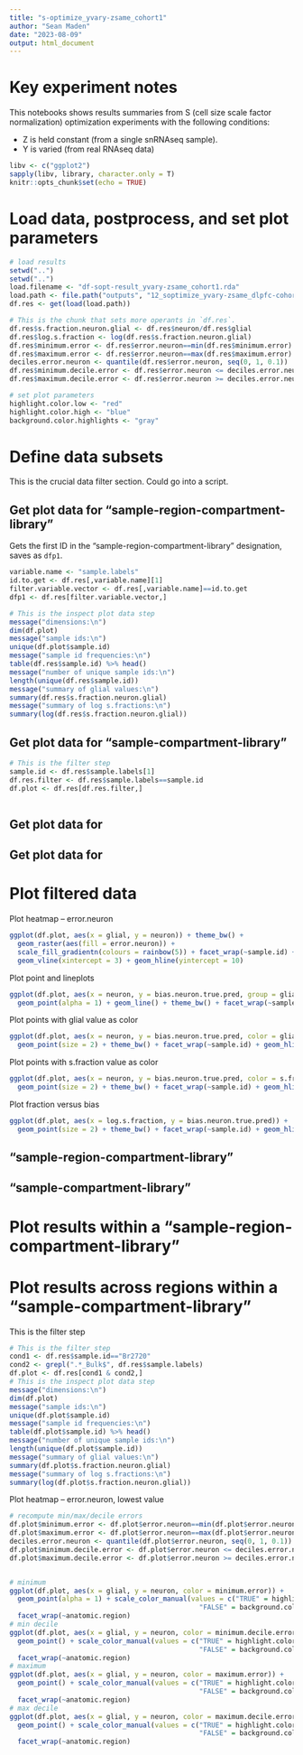 ```yaml
---
title: "s-optimize_yvary-zsame_cohort1"
author: "Sean Maden"
date: "2023-08-09"
output: html_document
---
```


# Key experiment notes

This notebooks shows results summaries from S (cell size scale factor normalization) optimization experiments with the following conditions:

* Z is held constant (from a single snRNAseq sample).
* Y is varied (from real RNAseq data)

```r
libv <- c("ggplot2")
sapply(libv, library, character.only = T)
knitr::opts_chunk$set(echo = TRUE)
```

# Load data, postprocess, and set plot parameters

```r
# load results
setwd("..")
setwd("..")
load.filename <- "df-sopt-result_yvary-zsame_cohort1.rda"
load.path <- file.path("outputs", "12_soptimize_yvary-zsame_dlpfc-cohort1", load.filename)
df.res <- get(load(load.path))

# This is the chunk that sets more operants in `df.res`.
df.res$s.fraction.neuron.glial <- df.res$neuron/df.res$glial
df.res$log.s.fraction <- log(df.res$s.fraction.neuron.glial)
df.res$minimum.error <- df.res$error.neuron==min(df.res$minimum.error)
df.res$maximum.error <- df.res$error.neuron==max(df.res$maximum.error)
deciles.error.neuron <- quantile(df.res$error.neuron, seq(0, 1, 0.1))
df.res$minimum.decile.error <- df.res$error.neuron <= deciles.error.neuron[2]
df.res$maximum.decile.error <- df.res$error.neuron >= deciles.error.neuron[9]

# set plot parameters
highlight.color.low <- "red"
highlight.color.high <- "blue"
background.color.highlights <- "gray"
```

# Define data subsets

This is the crucial data filter section. Could go into a script.

## Get plot data for "sample-region-compartment-library"

Gets the first ID in the "sample-region-compartment-library" designation, saves as `dfp1`.

```r
variable.name <- "sample.labels"
id.to.get <- df.res[,variable.name][1]
filter.variable.vector <- df.res[,variable.name]==id.to.get
dfp1 <- df.res[filter.variable.vector,]
```

```r
# This is the inspect plot data step
message("dimensions:\n")
dim(df.plot)
message("sample ids:\n")
unique(df.plot$sample.id)
message("sample id frequencies:\n")
table(df.res$sample.id) %>% head()
message("number of unique sample ids:\n")
length(unique(df.res$sample.id))
message("summary of glial values:\n")
summary(df.res$s.fraction.neuron.glial)
message("summary of log s.fractions:\n")
summary(log(df.res$s.fraction.neuron.glial))
```

## Get plot data for "sample-compartment-library"

```r
# This is the filter step
sample.id <- df.res$sample.labels[1]
df.res.filter <- df.res$sample.labels==sample.id
df.plot <- df.res[df.res.filter,]
```

```r
```

## Get plot data for 

## Get plot data for 


# Plot filtered data

Plot heatmap -- error.neuron

```r
ggplot(df.plot, aes(x = glial, y = neuron)) + theme_bw() +
  geom_raster(aes(fill = error.neuron)) +
  scale_fill_gradientn(colours = rainbow(5)) + facet_wrap(~sample.id) + 
  geom_vline(xintercept = 3) + geom_hline(yintercept = 10)
```

Plot point and lineplots

```r
ggplot(df.plot, aes(x = neuron, y = bias.neuron.true.pred, group = glial)) + 
  geom_point(alpha = 1) + geom_line() + theme_bw() + facet_wrap(~sample.id) + geom_hline(yintercept = 0)
```

Plot points with glial value as color

```r
ggplot(df.plot, aes(x = neuron, y = bias.neuron.true.pred, color = glial)) + 
  geom_point(size = 2) + theme_bw() + facet_wrap(~sample.id) + geom_hline(yintercept = 0)
```

Plot points with s.fraction value as color

```r
ggplot(df.plot, aes(x = neuron, y = bias.neuron.true.pred, color = s.fraction.neuron.glial)) + 
  geom_point(size = 2) + theme_bw() + facet_wrap(~sample.id) + geom_hline(yintercept = 0)
```

Plot fraction versus bias

```r
ggplot(df.plot, aes(x = log.s.fraction, y = bias.neuron.true.pred)) + 
  geom_point(size = 2) + theme_bw() + facet_wrap(~sample.id) + geom_hline(yintercept = 0)
```

## "sample-region-compartment-library"

## "sample-compartment-library"

##

##

# Plot results within a "sample-region-compartment-library"

# Plot results across regions within a "sample-compartment-library"

This is the filter step

```r
# This is the filter step
cond1 <- df.res$sample.id=="Br2720"
cond2 <- grepl(".*_Bulk$", df.res$sample.labels)
df.plot <- df.res[cond1 & cond2,]
# This is the inspect plot data step
message("dimensions:\n")
dim(df.plot)
message("sample ids:\n")
unique(df.plot$sample.id)
message("sample id frequencies:\n")
table(df.plot$sample.id) %>% head()
message("number of unique sample ids:\n")
length(unique(df.plot$sample.id))
message("summary of glial values:\n")
summary(df.plot$s.fraction.neuron.glial)
message("summary of log s.fractions:\n")
summary(log(df.plot$s.fraction.neuron.glial))


```

Plot heatmap -- error.neuron, lowest value

```r
# recompute min/max/decile errors
df.plot$minimum.error <- df.plot$error.neuron==min(df.plot$error.neuron)
df.plot$maximum.error <- df.plot$error.neuron==max(df.plot$error.neuron)
deciles.error.neuron <- quantile(df.plot$error.neuron, seq(0, 1, 0.1))
df.plot$minimum.decile.error <- df.plot$error.neuron <= deciles.error.neuron[2]
df.plot$maximum.decile.error <- df.plot$error.neuron >= deciles.error.neuron[10]


# minimum
ggplot(df.plot, aes(x = glial, y = neuron, color = minimum.error)) + 
  geom_point(alpha = 1) + scale_color_manual(values = c("TRUE" = highlight.color.low, 
                                               "FALSE" = background.color.highlights)) +
  facet_wrap(~anatomic.region)
# min decile
ggplot(df.plot, aes(x = glial, y = neuron, color = minimum.decile.error)) + 
  geom_point() + scale_color_manual(values = c("TRUE" = highlight.color.low, 
                                               "FALSE" = background.color.highlights)) +
  facet_wrap(~anatomic.region)
# maximum
ggplot(df.plot, aes(x = glial, y = neuron, color = maximum.error)) + 
  geom_point() + scale_color_manual(values = c("TRUE" = highlight.color.high, 
                                               "FALSE" = background.color.highlights)) +
  facet_wrap(~anatomic.region)
# max decile
ggplot(df.plot, aes(x = glial, y = neuron, color = maximum.decile.error)) + 
  geom_point() + scale_color_manual(values = c("TRUE" = highlight.color.high, 
                                               "FALSE" = background.color.highlights)) +
  facet_wrap(~anatomic.region)
```
